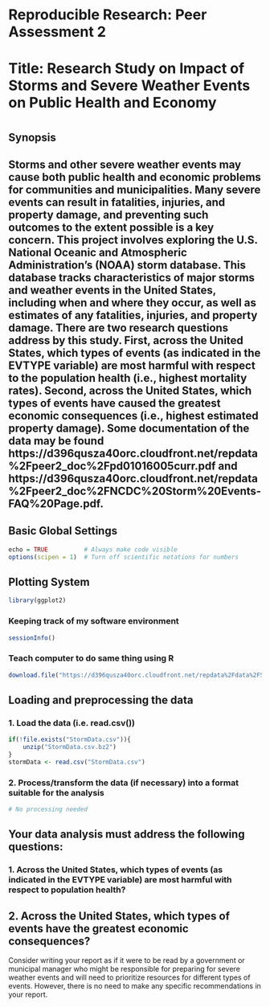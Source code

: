 # Reproducible Research: Peer Assessment 2
#
#  Title: Research Study on Impact of Storms and Severe Weather Events on Public Health and Economy
#
## Synopsis
## Storms and other severe weather events may cause both public health and economic problems for communities and municipalities. Many severe events can result in fatalities, injuries, and property damage, and preventing such outcomes to the extent possible is a key concern. This project involves exploring the U.S. National Oceanic and Atmospheric Administration's (NOAA) storm database. This database tracks characteristics of major storms and weather events in the United States, including when and where they occur, as well as estimates of any fatalities, injuries, and property damage. There are two research questions address by this study. First, across the United States, which types of events (as indicated in the EVTYPE variable) are most harmful with respect to the population health (i.e., highest mortality rates). Second, across the United States, which types of events have caused the greatest economic consequences (i.e., highest estimated property damage). Some documentation of the data may be found https://d396qusza40orc.cloudfront.net/repdata%2Fpeer2_doc%2Fpd01016005curr.pdf and https://d396qusza40orc.cloudfront.net/repdata%2Fpeer2_doc%2FNCDC%20Storm%20Events-FAQ%20Page.pdf.



## Basic Global Settings
```r
echo = TRUE          # Always make code visible
options(scipen = 1)  # Turn off scientific notations for numbers
```

## Plotting System
```r
library(ggplot2)
```


### Keeping track of my software environment
```r
sessionInfo()
```

### Teach computer to do same thing using R
```r
download.file("https://d396qusza40orc.cloudfront.net/repdata%2Fdata%2FStormData.csv.bz2", "/Users/Terri/Documents/RepData_PeerAssessment2/StormData.csv.bz2")
```

## Loading and preprocessing the data
### 1. Load the data (i.e. read.csv())
```r
if(!file.exists("StormData.csv")){
    unzip("StormData.csv.bz2")
}
stormData <- read.csv("StormData.csv")
```
### 2. Process/transform the data (if necessary) into a format suitable for the analysis
```r
# No processing needed
```


## Your data analysis must address the following questions:

### 1. Across the United States, which types of events (as indicated in the EVTYPE variable) are most harmful with respect to population health?

## 2. Across the United States, which types of events have the greatest economic consequences?

Consider writing your report as if it were to be read by a government or municipal manager who might be responsible for preparing for severe weather events and will need to prioritize resources for different types of events. However, there is no need to make any specific recommendations in your report.